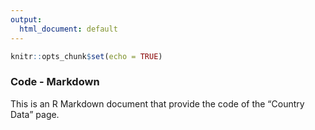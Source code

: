 ---
output:
  html_document: default
---

```{r setup, include=FALSE}
knitr::opts_chunk$set(echo = TRUE)

```

### Code - Markdown

This is an R Markdown document that provide the code of the "Country Data" page.
```{r code = readLines("country.R"),eval=FALSE}

```
